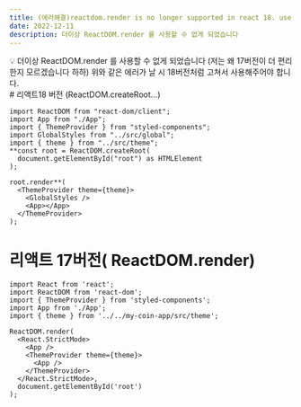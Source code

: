 ```yaml
---
title: (에러해결)reactdom.render is no longer supported in react 18. use createroot instead. until you switch to the new api, your app will behave as if it's running react 17.
date: 2022-12-11
description: 더이상 ReactDOM.render 를 사용할 수 없게 되었습니다
---
```


<aside>
💡 더이상 ReactDOM.render 를 사용할 수 없게 되었습니다 (저는 왜 17버전이 더 편리한지 모르겠습니다 하하) 위와 같은 에러가 날 시 18버전처럼 고쳐서 사용해주어야 합니다.

</aside>
# 리액트18 버전 (ReactDOM.createRoot…)

```tsx
import ReactDOM from "react-dom/client";
import App from "./App";
import { ThemeProvider } from "styled-components";
import GlobalStyles from "../src/global";
import { theme } from "../src/theme";
**const root = ReactDOM.createRoot(
  document.getElementById("root") as HTMLElement
);

root.render**(
  <ThemeProvider theme={theme}>
    <GlobalStyles />
    <App></App>
  </ThemeProvider>
);
```

# 리액트 17버전( ReactDOM.render)

```tsx
import React from 'react';
import ReactDOM from 'react-dom';
import { ThemeProvider } from 'styled-components';
import App from './App';
import { theme } from '../../my-coin-app/src/theme';

ReactDOM.render(
  <React.StrictMode>
    <App />
    <ThemeProvider theme={theme}>
      <App />
    </ThemeProvider>
  </React.StrictMode>,
  document.getElementById('root')
);
```
